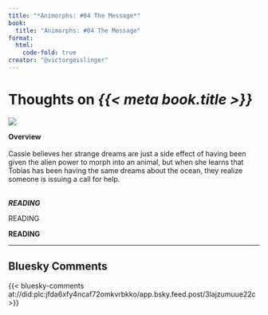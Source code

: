 ```yaml
---
title: "*Animorphs: #04 The Message*"
book:
  title: "Animorphs: #04 The Message"
format:
  html:
    code-fold: true
creator: "@victorgeislinger"
---
```


# Thoughts on *{{< meta book.title >}}*

::: {layout="[30,70]"}
![](https://books.google.com/books/content?id=yI2fzwEACAAJ&printsec=frontcover&img=2)

**Overview** <br/>
<br/>
Cassie believes her strange dreams are just a side effect of having been given the alien power to morph into an animal, but when she learns that Tobias has been having the same dreams about the ocean, they realize someone is issuing a call for help.
<br/>
<br/>


:::


***READING***

READING

**READING**

--- 

:::{.callout-note icon=false}

## Bluesky Comments

{{< bluesky-comments at://did:plc:jfda6xfy4ncaf72omkvrbkko/app.bsky.feed.post/3lajzumuue22c >}}


:::

